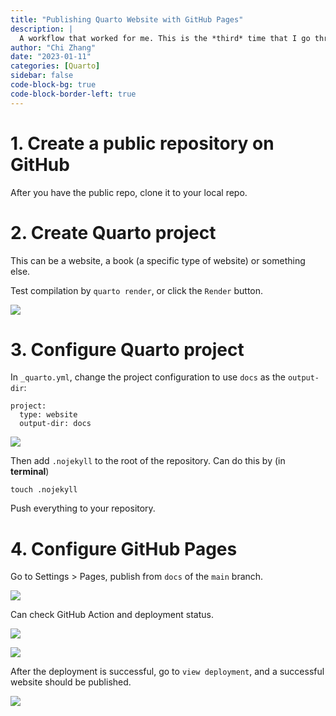 ```yaml
---
title: "Publishing Quarto Website with GitHub Pages"
description: |
  A workflow that worked for me. This is the *third* time that I go through the Quarto website publishing with GitHub Pages - even more reason to note it down! 
author: "Chi Zhang"
date: "2023-01-11"
categories: [Quarto]
sidebar: false
code-block-bg: true
code-block-border-left: true
---
```



# 1. Create a public repository on GitHub

After you have the public repo, clone it to your local repo.

# 2. Create Quarto project

This can be a website, a book (a specific type of website) or something else.

Test compilation by `quarto render`, or click the `Render` button.

![](0_test_render.png)

# 3. Configure Quarto project

In `_quarto.yml`, change the project configuration to use `docs` as the `output-dir`: 

```
project:
  type: website
  output-dir: docs
```

![](1_add_outputdir.png)

Then add `.nojekyll` to the root of the repository. Can do this by (in **terminal**)

```
touch .nojekyll
```

Push everything to your repository.

# 4. Configure GitHub Pages

Go to Settings > Pages, publish from `docs` of the `main` branch.

![](2_config_ghp.png)

Can check GitHub Action and deployment status. 

![](3_action.png)


![](4_deploy.png)


After the deployment is successful, go to `view deployment`, and a successful website should be published. 

![](5_success)


